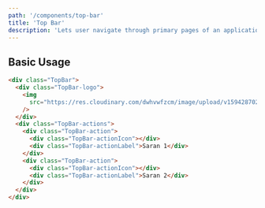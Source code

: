 ```yaml
---
path: '/components/top-bar'
title: 'Top Bar'
description: 'Lets user navigate through primary pages of an application.'
---
```


## Basic Usage

```html preview=true bgColor=lighter
<div class="TopBar">
  <div class="TopBar-logo">
    <img
      src="https://res.cloudinary.com/dwhvwfzcm/image/upload/v1594287026/tunaiku-logo-color_cxko96.svg"
    />
  </div>
  <div class="TopBar-actions">
    <div class="TopBar-action">
      <div class="TopBar-actionIcon"></div>
      <div class="TopBar-actionLabel">Saran 1</div>
    </div>
    <div class="TopBar-action">
      <div class="TopBar-actionIcon"></div>
      <div class="TopBar-actionLabel">Saran 2</div>
    </div>
  </div>
</div>
```
